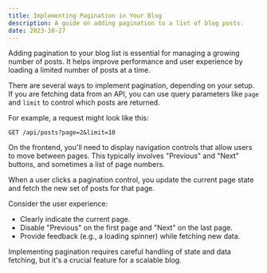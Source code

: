 ```yaml
---
title: Implementing Pagination in Your Blog
description: A guide on adding pagination to a list of blog posts.
date: 2023-10-27
---
```


Adding pagination to your blog list is essential for managing a growing number of posts. It helps improve performance and user experience by loading a limited number of posts at a time.

There are several ways to implement pagination, depending on your setup. If you are fetching data from an API, you can use query parameters like `page` and `limit` to control which posts are returned.

For example, a request might look like this:

```
GET /api/posts?page=2&limit=10
```

On the frontend, you'll need to display navigation controls that allow users to move between pages. This typically involves "Previous" and "Next" buttons, and sometimes a list of page numbers.

When a user clicks a pagination control, you update the current page state and fetch the new set of posts for that page.

Consider the user experience:

- Clearly indicate the current page.
- Disable "Previous" on the first page and "Next" on the last page.
- Provide feedback (e.g., a loading spinner) while fetching new data.

Implementing pagination requires careful handling of state and data fetching, but it's a crucial feature for a scalable blog.

